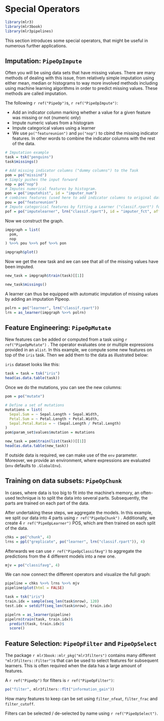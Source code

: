 # Special Operators {#pipe-special-ops}

```r
library(mlr3)
library(mlr3book)
library(mlr3pipelines)
```

This section introduces some special operators, that might be useful in numerous further applications.

## Imputation: `PipeOpImpute`

Often you will be using data sets that have missing values.
There are many methods of dealing with this issue, from relatively simple imputation using either mean, median or histograms to way more involved methods including using machine learning algorithms in order to predict missing values.
These methods are called imputation.

The following `r ref("PipeOp")`s, `r ref("PipeOpImpute")`:

- Add an indicator column marking whether a value for a given feature was missing or not (numeric only)
- Impute numeric values from a histogram
- Impute categorical values using a learner
- We use `po("featureunion")` and `po("nop")` to cbind the missing indicator features. In other words to combine the indicator columns with the rest of the data.

```r
# Imputation example
task = tsk("penguins")
task$missings()

# Add missing indicator columns ("dummy columns") to the Task
pom = po("missind")
# Simply pushes the input forward
nop = po("nop")
# Imputes numerical features by histogram.
pon = po("imputehist", id = "imputer_num")
# combines features (used here to add indicator columns to original data)
pou = po("featureunion")
# Impute categorical features by fitting a Learner ("classif.rpart") for each feature.
pof = po("imputelearner", lrn("classif.rpart"), id = "imputer_fct", affect_columns = selector_type("factor"))
```

Now we construct the graph.

```r
impgraph = list(
  pom,
  nop
) %>>% pou %>>% pof %>>% pon

impgraph$plot()
```

Now we get the new task and we can see that all of the missing values have been imputed.

```r
new_task = impgraph$train(task)[[1]]

new_task$missings()
```

A learner can thus be equipped with automatic imputation of missing values by adding an imputation Pipeop.

```r
polrn = po("learner", lrn("classif.rpart"))
lrn = as_learner(impgraph %>>% polrn)
```

## Feature Engineering: `PipeOpMutate`

New features can be added or computed from a task using `r ref("PipeOpMutate")` .
The operator evaluates one or multiple expressions provided in an `alist`.
In this example, we compute some new features on top of the `iris` task.
Then we add them to the data as illustrated below:

`iris` dataset looks like this:

```r
task = task = tsk("iris")
head(as.data.table(task))
```

Once we do the mutations, you can see the new columns:

```r
pom = po("mutate")

# Define a set of mutations
mutations = list(
  Sepal.Sum = ~ Sepal.Length + Sepal.Width,
  Petal.Sum = ~ Petal.Length + Petal.Width,
  Sepal.Petal.Ratio = ~ (Sepal.Length / Petal.Length)
)
pom$param_set$values$mutation = mutations

new_task = pom$train(list(task))[[1]]
head(as.data.table(new_task))
```

If outside data is required, we can make use of the `env` parameter.
Moreover, we provide an environment, where expressions are evaluated (`env` defaults to `.GlobalEnv`).

## Training on data subsets: `PipeOpChunk`

In cases, where data is too big to fit into the machine's memory, an often-used technique is to split the data into several parts.
Subsequently, the parts are trained on each part of the data.

After undertaking these steps, we aggregate the models.
In this example, we split our data into 4 parts using `r ref("PipeOpChunk")` .
Additionally, we create 4 `r ref("PipeOpLearner")`  POS, which are then trained on each split of the data.

```r
chks = po("chunk", 4)
lrns = ppl("greplicate", po("learner", lrn("classif.rpart")), 4)
```

Afterwards we can use `r ref("PipeOpClassifAvg")` to aggregate the predictions from the 4 different models into a new one.

```r
mjv = po("classifavg", 4)
```

We can now connect the different operators and visualize the full graph:

```r
pipeline = chks %>>% lrns %>>% mjv
pipeline$plot(html = FALSE)
```

```r
task = tsk("iris")
train.idx = sample(seq_len(task$nrow), 120)
test.idx = setdiff(seq_len(task$nrow), train.idx)

pipelrn = as_learner(pipeline)
pipelrn$train(task, train.idx)$
  predict(task, train.idx)$
  score()
```

## Feature Selection: `PipeOpFilter` and `PipeOpSelect`

The package `r mlr3book::mlr_pkg("mlr3filters")` contains many different `"mlr3filters::Filter")`s that can be used to select features for subsequent learners.
This is often required when the data has a large amount of features.

A `r ref("PipeOp")` for filters is `r ref("PipeOpFilter")`:

```r
po("filter", mlr3filters::flt("information_gain"))
```

How many features to keep can be set using `filter_nfeat`, `filter_frac` and `filter_cutoff`.

Filters can be selected / de-selected by name using `r ref("PipeOpSelect")`.
